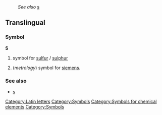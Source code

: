 :''See also'' [[s]]
==Translingual==
===Symbol===
'''S'''
# {{chemistry}} symbol for [[sulfur]] / [[sulphur]]
# (''metrology'') symbol for [[siemens]].

[[Category:Latin letters]]
[[Category:Symbols]]
[[Category:Symbols for chemical elements]]

===See also===
*[[s]]
[[Category:Symbols]]